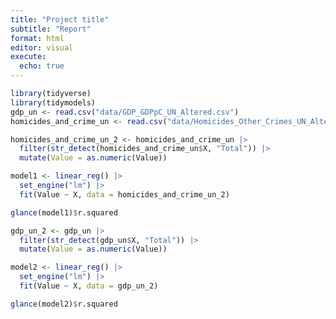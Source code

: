```yaml
---
title: "Project title"
subtitle: "Report"
format: html
editor: visual
execute:
  echo: true
---
```


```r

library(tidyverse)
library(tidymodels)
gdp_un <- read.csv("data/GDP_GDPpC_UN_Altered.csv")
homicides_and_crime_un <- read.csv("data/Homicides_Other_Crimes_UN_Altered.csv")

homicides_and_crime_un_2 <- homicides_and_crime_un |>
  filter(str_detect(homicides_and_crime_un$X, "Total")) |>
  mutate(Value = as.numeric(Value))

model1 <- linear_reg() |>
  set_engine("lm") |>
  fit(Value ~ X, data = homicides_and_crime_un_2)

glance(model1)$r.squared
```

```r
gdp_un_2 <- gdp_un |>
  filter(str_detect(gdp_un$X, "Total")) |>
  mutate(Value = as.numeric(Value))

model2 <- linear_reg() |>
  set_engine("lm") |>
  fit(Value ~ X, data = gdp_un_2)

glance(model2)$r.squared
```
